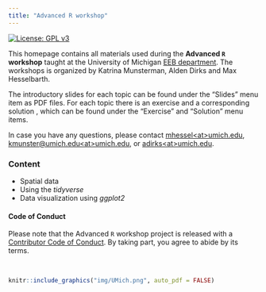 ```yaml
---
title: "Advanced R workshop"
---
```


<!-- Badges start -->

[![License: GPL v3](https://img.shields.io/badge/License-GPLv3-blue.svg)](LICENSE.html)

<!-- Badges end -->

This homepage contains all materials used during the **Advanced `R` workshop** taught at the University of Michigan [EEB department](https://lsa.umich.edu/eeb). The workshops is organized by Katrina Munsterman, Alden Dirks and Max Hesselbarth. 

The introductory slides for each topic can be found under the "Slides" menu item as PDF files. For each topic there is an exercise and a corresponding solution , which can be found under the "Exercise" and "Solution" menu items.

In case you have any questions, please contact [mhessel\<at>umich.edu](mailto:mhessel@umich.edu), [kmunster@umich.edu\<at>umich.edu](mailto:kmunster@umich.edu@umich.edu), or [adirks\<at>umich.edu](mailto:adirks@umich.edu).

### Content

- Spatial data
- Using the _tidyverse_
- Data visualization using _ggplot2_

#### Code of Conduct

Please note that the Advanced `R` workshop project is released with a [Contributor Code of Conduct](CODE_OF_CONDUCT.html). By taking part, you agree to abide by its terms.

<br>

```r
knitr::include_graphics("img/UMich.png", auto_pdf = FALSE)
```
